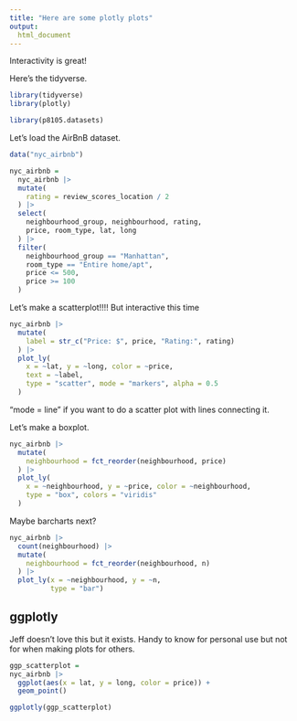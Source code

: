 ```yaml
---
title: "Here are some plotly plots"
output: 
  html_document
---
```


Interactivity is great!

Here's the tidyverse.
```r
library(tidyverse)
library(plotly)

library(p8105.datasets)
```

Let's load the AirBnB dataset.

```r
data("nyc_airbnb")

nyc_airbnb =
  nyc_airbnb |> 
  mutate(
    rating = review_scores_location / 2
  ) |> 
  select(
    neighbourhood_group, neighbourhood, rating,
    price, room_type, lat, long
  ) |> 
  filter(
    neighbourhood_group == "Manhattan",
    room_type == "Entire home/apt",
    price <= 500,
    price >= 100
  )
```


Let's make a scatterplot!!!! But interactive this time

```r
nyc_airbnb |> 
  mutate(
    label = str_c("Price: $", price, "Rating:", rating)
  ) |> 
  plot_ly(
    x = ~lat, y = ~long, color = ~price,
    text = ~label,
    type = "scatter", mode = "markers", alpha = 0.5
  )
```
"mode = line" if you want to do a scatter plot with lines connecting it. 


Let's make a boxplot.

```r
nyc_airbnb |> 
  mutate(
    neighbourhood = fct_reorder(neighbourhood, price)
  ) |> 
  plot_ly(
    x = ~neighbourhood, y = ~price, color = ~neighbourhood,
    type = "box", colors = "viridis"
  )
```

Maybe barcharts next?

```r
nyc_airbnb |> 
  count(neighbourhood) |> 
  mutate(
    neighbourhood = fct_reorder(neighbourhood, n)
  ) |> 
  plot_ly(x = ~neighbourhood, y = ~n,
          type = "bar")
```

## ggplotly
Jeff doesn't love this but it exists.
Handy to know for personal use but not for when making plots for others. 

```r
ggp_scatterplot =
nyc_airbnb |> 
  ggplot(aes(x = lat, y = long, color = price)) +
  geom_point()

ggplotly(ggp_scatterplot)
```








